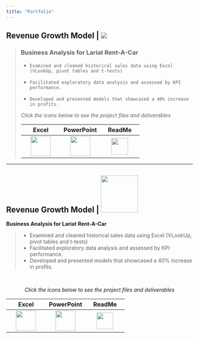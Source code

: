 ```yaml
---
title: "Portfolio"
---
```


<div>

## **Revenue Growth Model \|** ![](images/excel.svg)

> ### **Business Analysis for Lariat Rent-A-Car**
>
> -   `Examined and cleaned historical sales data using Excel (VLookUp, pivot tables and t-tests)`
>
> -   `Facilitated exploratory data analysis and assessed by KPI performance.`
>
> -   `Developed and presented models that showcased a 40% increase in profits.`
>
> *Click the icons below to see the project files and deliverables*
>
> |                                                       Excel                                                       |                                                    PowerPoint                                                     |                                                     ReadMe                                                      |
> |:----------------------:|:----------------------:|:----------------------:|
> | [<img src="images/filetype-xlsx.svg" width="54px"/>](https://1drv.ms/x/s!Ahpkb3AfX4xfgsA0TbaqsDQorD8vKA?e=vEQXVr) | [<img src="images/filetype-pptx.svg" width="54px"/>](https://1drv.ms/p/s!Ahpkb3AfX4xfgsAztt7OBQG6rwSqYg?e=HYOXor) | [<img src="images/github.svg" width="45px"/>](https://github.com/bradfordjohnson/thinkful/tree/main/capstone-1) |

------------------------------------------------------------------------

</div>

<div class="card border-primary mb-3" style="max-width: 100rem;">

::: card-header
# <b>Revenue Growth Model \|</b> <img src="images/excel.svg" width="100"/>
:::

::: card-body
<b>Business Analysis for Lariat Rent-A-Car</b>

<blockquote>

<ul>

<li>Examined and cleaned historical sales data using Excel (VLookUp, pivot tables and t-tests)</li>

<li>Facilitated exploratory data analysis and assessed by KPI performance.</li>

<li>Developed and presented models that showcased a 40% increase in profits.</li>

</ul>

</blockquote>

<br>

<center><i>Click the icons below to see the project files and deliverables</i></center>

|                                                   Excel                                                    |                                                 PowerPoint                                                 |                                                  ReadMe                                                  |
|:----------------------:|:----------------------:|:----------------------:|
| [![](images/filetype-xlsx.svg){width="54px"}](https://1drv.ms/x/s!Ahpkb3AfX4xfgsA0TbaqsDQorD8vKA?e=vEQXVr) | [![](images/filetype-pptx.svg){width="54px"}](https://1drv.ms/p/s!Ahpkb3AfX4xfgsAztt7OBQG6rwSqYg?e=HYOXor) | [![](images/github.svg){width="45px"}](https://github.com/bradfordjohnson/thinkful/tree/main/capstone-1) |
:::
